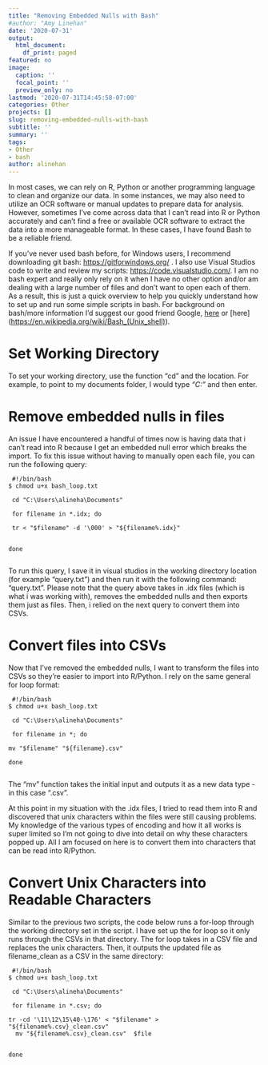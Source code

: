 ```yaml
---
title: "Removing Embedded Nulls with Bash"
#author: "Amy Linehan"
date: '2020-07-31'
output:
  html_document:
    df_print: paged
featured: no
image:
  caption: ''
  focal_point: ''
  preview_only: no
lastmod: '2020-07-31T14:45:58-07:00'
categories: Other
projects: []
slug: removing-embedded-nulls-with-bash
subtitle: ''
summary: ''
tags:
- Other
- bash
author: alinehan
---
```


In most cases, we can rely on R, Python or another programming language to clean and organize our data. In some instances, we may also need to utilize an OCR software or manual updates to prepare data for analysis. However, sometimes I've come across data that I can't read into R or Python accurately and can't find a free or available OCR software to extract the data into a more manageable format. In these cases, I have found Bash to be a reliable friend. 

If you've never used bash before, for Windows users, I recommend downloading git bash: <https://gitforwindows.org/> . I also use Visual Studios code to write and review my scripts: <https://code.visualstudio.com/>. I am no bash expert and really only rely on it when I have no other option and/or am dealing with a large number of files and don't want to open each of them. As a result, this is just a quick overview to help you quickly understand how to set up and run some simple scripts in bash. For background on bash/more information I'd suggest our good friend Google, [here](<https://www.atlassian.com/git/tutorials/git-bash#:~:text=Git%20Bash%20is%20an%20application,operating%20system%20through%20written%20commands.>)  or [here] (<https://en.wikipedia.org/wiki/Bash_(Unix_shell)>). 


# Set Working Directory 

To set your working directory, use the function "cd" and the location. For example, to point to my documents folder, I would type *"C:\Users\alineha\Documents"* and then enter. 


# Remove embedded nulls in files 

An issue I have encountered a handful of times now is having data that i can't read into R because I get an embedded null error which breaks the import. To fix this issue without having to manually open each file, you can run the following query: 


```
 #!/bin/bash 
$ chmod u+x bash_loop.txt

 cd "C:\Users\alineha\Documents"

 for filename in *.idx; do 

 tr < "$filename" -d '\000' > "${filename%.idx}" 


done 
  
```

To run this query, I save it in visual studios in the working directory location (for example "query.txt") and then run it with the following command: "query.txt". Please note that the query above takes in .idx files (which is what i was working with), removes the embedded nulls and then exports them just as files. Then, i relied on the next query to convert them into CSVs.

# Convert files into CSVs 

Now that I've removed the embedded nulls, I want to transform the files into CSVs so they're easier to import into R/Python. I rely on the same general for loop format: 

```
 #!/bin/bash 
$ chmod u+x bash_loop.txt

 cd "C:\Users\alineha\Documents"

 for filename in *; do 

mv "$filename" "${filename}.csv" 

done 
  

```

The "mv" function takes the initial input and outputs it as a new data type - in this case ".csv". 

At this point in my situation with the .idx files, I tried to read them into R and discovered that unix characters within the files were still causing problems. My knowledge of the various types of encoding and how it all works is super limited so I'm not going to dive into detail on why these characters popped up. All I am focused on here is to convert them into characters that can be read into R/Python. 

# Convert Unix Characters into Readable Characters 

Similar to the previous two scripts, the code below runs a for-loop through the working directory set in the script. I have set up the for loop so it only runs through the CSVs in that directory. The for loop takes in a CSV file and replaces the unix characters. Then, it outputs the updated file as filename_clean as a CSV in the same directory: 


```
 #!/bin/bash 
$ chmod u+x bash_loop.txt

 cd "C:\Users\alineha\Documents"

 for filename in *.csv; do 

tr -cd '\11\12\15\40-\176' < "$filename" > "${filename%.csv}_clean.csv" 
  mv "${filename%.csv}_clean.csv"  $file


done 
  
```










